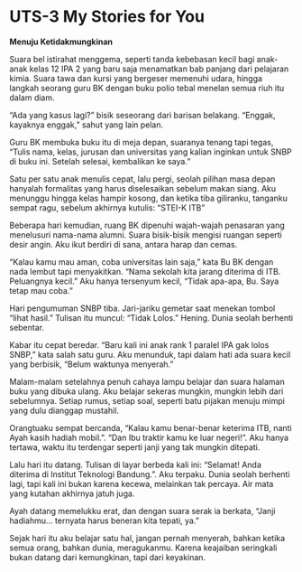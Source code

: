 # UTS-3 My Stories for You

**Menuju Ketidakmungkinan**

Suara bel istirahat menggema, seperti tanda kebebasan kecil bagi anak-anak kelas 12 IPA 2 yang baru saja menamatkan bab panjang dari pelajaran kimia. Suara tawa dan kursi yang bergeser memenuhi udara, hingga langkah seorang guru BK dengan buku polio tebal menelan semua riuh itu dalam diam.

“Ada yang kasus lagi?” bisik seseorang dari barisan belakang.
“Enggak, kayaknya enggak,” sahut yang lain pelan.

Guru BK membuka buku itu di meja depan, suaranya tenang tapi tegas, “Tulis nama, kelas, jurusan dan universitas yang kalian inginkan untuk SNBP di buku ini. Setelah selesai, kembalikan ke saya.”

Satu per satu anak menulis cepat, lalu pergi, seolah pilihan masa depan hanyalah formalitas yang harus diselesaikan sebelum makan siang. Aku menunggu hingga kelas hampir kosong, dan ketika tiba giliranku, tanganku sempat ragu, sebelum akhirnya kutulis: “STEI-K ITB”

Beberapa hari kemudian, ruang BK dipenuhi wajah-wajah penasaran yang menelusuri nama-nama alumni. Suara bisik-bisik mengisi ruangan seperti desir angin. Aku ikut berdiri di sana, antara harap dan cemas.

“Kalau kamu mau aman, coba universitas lain saja,” kata Bu BK dengan nada lembut tapi menyakitkan. “Nama sekolah kita jarang diterima di ITB. Peluangnya kecil.” Aku hanya tersenyum kecil, “Tidak apa-apa, Bu. Saya tetap mau coba.”

Hari pengumuman SNBP tiba. Jari-jariku gemetar saat menekan tombol “lihat hasil.”
Tulisan itu muncul: “Tidak Lolos.”
Hening. Dunia seolah berhenti sebentar.

Kabar itu cepat beredar. “Baru kali ini anak rank 1 paralel IPA gak lolos SNBP,” kata salah satu guru. Aku menunduk, tapi dalam hati ada suara kecil yang berbisik, “Belum waktunya menyerah.”

Malam-malam setelahnya penuh cahaya lampu belajar dan suara halaman buku yang dibuka ulang. Aku belajar sekeras mungkin, mungkin lebih dari sebelumnya. Setiap rumus, setiap soal, seperti batu pijakan menuju mimpi yang dulu dianggap mustahil.

Orangtuaku sempat bercanda, “Kalau kamu benar-benar keterima ITB, nanti Ayah kasih hadiah mobil.”. “Dan Ibu traktir kamu ke luar negeri!”. Aku hanya tertawa, waktu itu terdengar seperti janji yang tak mungkin ditepati.

Lalu hari itu datang. Tulisan di layar berbeda kali ini: “Selamat! Anda diterima di Institut Teknologi Bandung.”. Aku terpaku. Dunia seolah berhenti lagi, tapi kali ini bukan karena kecewa, melainkan tak percaya. Air mata yang kutahan akhirnya jatuh juga.

Ayah datang memelukku erat, dan dengan suara serak ia berkata, “Janji hadiahmu… ternyata harus beneran kita tepati, ya.”

Sejak hari itu aku belajar satu hal, jangan pernah menyerah, bahkan ketika semua orang, bahkan dunia, meragukanmu. Karena keajaiban seringkali bukan datang dari kemungkinan, tapi dari keyakinan.

